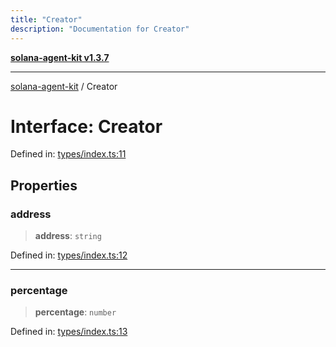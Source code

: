 ```yaml
---
title: "Creator"
description: "Documentation for Creator"
---
```


[**solana-agent-kit v1.3.7**](../README.md)

***

[solana-agent-kit](../README.md) / Creator

# Interface: Creator

Defined in: [types/index.ts:11](https://github.com/scriptscrypt/solana-agent-kit/blob/28121611ae2e5ee3f891044cd4631bfb441231fc/src/types/index.ts#L11)

## Properties

### address

> **address**: `string`

Defined in: [types/index.ts:12](https://github.com/scriptscrypt/solana-agent-kit/blob/28121611ae2e5ee3f891044cd4631bfb441231fc/src/types/index.ts#L12)

***

### percentage

> **percentage**: `number`

Defined in: [types/index.ts:13](https://github.com/scriptscrypt/solana-agent-kit/blob/28121611ae2e5ee3f891044cd4631bfb441231fc/src/types/index.ts#L13)
